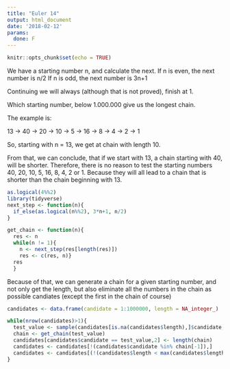 ```yaml
---
title: "Euler 14"
output: html_document
date: '2018-02-12'
params:
  done: F
---
```


```r
knitr::opts_chunk$set(echo = TRUE)
```

We have a starting number n, and calculate the next. 
If n is even, the next number is n/2
If n is odd, the next number is 3n+1

Continuing we will always (although that is not proved), finish at 1.

Which starting number, below 1.000.000 give us the longest chain.

The example is:

13 -> 40 -> 20 -> 10 -> 5 -> 16 -> 8 -> 4 -> 2 -> 1

So, starting with n = 13, we get at chain with length 10.

From that, we can conclude, that if we start with 13, a chain starting with
40, will be shorter. Therefore, there is no reason to test the starting numbers
40, 20, 10, 5, 16, 8, 4, 2 or 1. Because they will all lead to a chain that
is shorter than the chain beginning with 13.

```r
as.logical(4%%2)
library(tidyverse)
next_step <- function(n){
  if_else(as.logical(n%%2), 3*n+1, n/2)
}

get_chain <- function(n){
  res <- n
  while(n != 1){
    n <- next_step(res[length(res)])
    res <- c(res, n)}
  res
  }


```

Because of that, we can generate a chain for a given starting number,
and not only get the length, but also eliminate all the numbers in the chain
as possible candiates (except the first in the chain of course)

```r
candidates <- data.frame(candidate = 1:1000000, length = NA_integer_)

while(nrow(candidates)>1){
  test_value <- sample(candidates[is.na(candidates$length),]$candidate, size = 1)
  chain <- get_chain(test_value)
  candidates[candidates$candidate == test_value,2] <- length(chain)
  candidates <- candidates[!(candidates$candidate %in% chain[-1]),]
  candidates <- candidates[(!(candidates$length < max(candidates$length))) | is.na(candidates$length), ]
}


```

